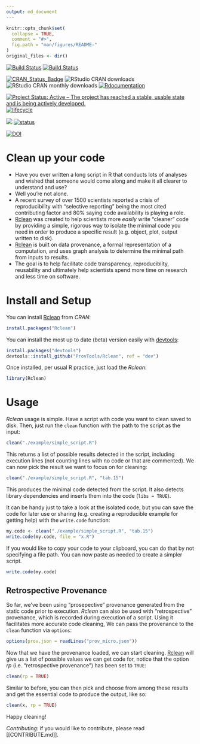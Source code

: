 ```yaml
---
output: md_document
---
```



<!-- README.md is generated from README.Rmd. Please edit that file -->

```r
knitr::opts_chunk$set(
  collapse = TRUE,
  comment = "#>",
  fig.path = "man/figures/README-"
)
original_files <- dir()
```

<!-- # ijtiff  <img src="man/figures/logo.png" height="140" align="right"> -->

<!-- Code status -->
[![Build Status](https://travis-ci.org/ProvTools/Rclean.svg?branch=master)](https://travis-ci.org/ProvTools/Rclean) 
[![Build Status](https://travis-ci.org/ProvTools/Rclean.svg?branch=dev)](https://travis-ci.org/ProvTools/Rclean) 

<!-- R status -->
[![CRAN_Status_Badge](http://www.r-pkg.org/badges/version/Rclean)](https://cran.r-project.org/package=Rclean)
![RStudio CRAN downloads](http://cranlogs.r-pkg.org/badges/grand-total/Rclean)
![RStudio CRAN monthly downloads](http://cranlogs.r-pkg.org/badges/Rclean)
[![Rdocumentation](http://www.rdocumentation.org/badges/version/Rclean)](http://www.rdocumentation.org/packages/Rclean)

<!-- Dev status -->
[![Project Status: Active – The project has reached a stable, usable state and is being actively developed.](http://www.repostatus.org/badges/latest/active.svg)](http://www.repostatus.org/#active)
[![lifecycle](https://img.shields.io/badge/lifecycle-maturing-blue.svg)](https://www.tidyverse.org/lifecycle/#maturing)

<!-- Package Review -->
[![](https://badges.ropensci.org/300_status.svg)](https://github.com/ropensci/onboarding/issues/300)
[![status](http://joss.theoj.org/papers/334d80d5508056dc6e7e17c6fd3ed5a6/status.svg)](http://joss.theoj.org/papers/334d80d5508056dc6e7e17c6fd3ed5a6)

<!-- Archiving -->
[![DOI](https://zenodo.org/badge/102645585.svg)](https://zenodo.org/badge/latestdoi/102645585)

Clean up your code
==================

- Have you ever written a long script in R that conducts lots of
  analyses and wished that someone would come along and make it all
  clearer to understand and use?
- Well you’re not alone. 
- A recent survey of over 1500 scientists reported a crisis of
  reproducibility with "selective reporting" being the most cited
  contributing factor and 80% saying code availability is playing a
  role.
- [Rclean](https://github.com/ProvTools/Rclean) was created to help
  scientists more *easily* write "cleaner" code by providing a simple,
  rigorous way to isolate the minimal code you need in order to
  produce a specific result (e.g. object, plot, output written to
  disk).
- [Rclean](https://github.com/ProvTools/Rclean) is built on data
  provenance, a formal representation of a computation, and uses graph
  analysis to determine the minimal path from inputs to results.
- The goal is to help facilitate code transparency, reproduciblity,
  reusability and ultimately help scientists spend more time on
  research and less time on software. 

Install and Setup
=================

You can install
[Rclean](https://cran.r-project.org/web/packages/Rclean/) from *CRAN*: 

```r
install.packages("Rclean")
```

You can install the most up to date (beta) version easily with
[devtools](https://github.com/hadley/devtools):

```r
install.packages("devtools")
devtools::install_github("ProvTools/Rclean", ref = "dev")
```


Once installed, per usual R practice, just load the *Rclean*:

```r
library(Rclean)
```

Usage
=====

*Rclean* usage is simple. Have a script with code you want to clean
saved to disk. Then, just run the `clean` function with the path to
the script as the input:

```r
clean("./example/simple_script.R")
```

This returns a list of possible results detected in the script,
including execution lines (not counting lines with no code or that are
commented). We can now pick the result we want to focus on for
cleaning: 


```r
clean("./example/simple_script.R", "tab.15")
```

This produces the minimal code detected from the script. It also
detects library dependencies and inserts them into the code (`libs =
TRUE`).

It can be handy just to take a look at the isolated code, but you can
save the code for later use or sharing (e.g. creating a reproducible
example for getting help) with the `write.code` function:

```r
my.code <- clean("./example/simple_script.R", "tab.15")
write.code(my.code, file = "x.R")
```

If you would like to copy your code to your clipboard, you can do that
by not specifying a file path. You can now paste as needed to create a
simpler script.

```r
write.code(my.code)
```



## Retrospective Provenance

So far, we've been using "prosepective" provenance generated from the
static code prior to execution. *Rclean* can also be used with
"retrospective" provenance, which is recorded during execution of a
script. Using it facilitates more accurate code cleaning, We can pass
the provenance to the `clean` function via `options`:


```r
options(prov.json = readLines("prov_micro.json"))
```

Now that we have the provenance loaded, we can start
cleaning. [Rclean](https://github.com/ProvTools/Rclean) will give us a
list of possible values we can get code for, notice that the option
*rp* (i.e. "retrospective provenance") has been set to `TRUE`:

```r
clean(rp = TRUE)

```

Similar to before, you can then pick and choose from among these
results and get the essential code to produce the output, like so:

```r
clean(x, rp = TRUE)

```


Happy cleaning!


*Contributing*: if you would like to contribute, please read [[CONTRIBUTE.md]].


